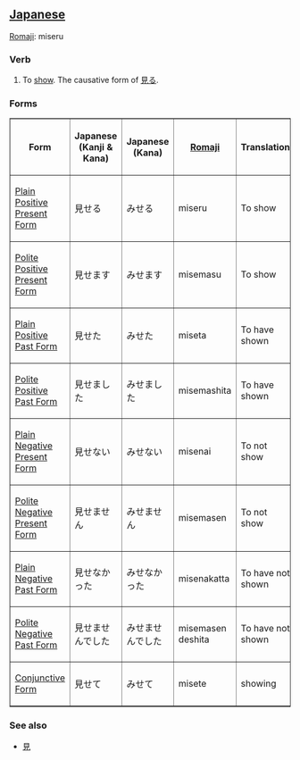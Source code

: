 ==[[Japanese]]== 

[[Romaji]]: miseru

=== Verb ===
# To [[show]]. The causative form of [[見る]].

=== Forms ===

<TABLE border>

<TR>
<TH>Form</TH>
<TH>Japanese<BR>(Kanji & Kana)</TH>
<TH>Japanese<BR>(Kana)</TH>
<TH>[[Romaji]]</TH>
<TH>Translation</TH>
</TR>

<TR>
<TD>[[Japanese Plain Positive Present Form|Plain Positive Present Form]]</TD>
<TD>&#35211;&#12379;&#12427;</TD>
<TD>&#12415;&#12379;&#12427;</TD>
<TD>miseru</TD>
<TD>To show</TD>
</TR>

<TR>
<TD>[[Japanese Polite Positive Present Form|Polite Positive Present Form]]</TD>
<TD>&#35211;&#12379;&#12414;&#12377;</TD>
<TD>&#12415;&#12379;&#12414;&#12377;</TD>
<TD>misemasu</TD>
<TD>To show</TD>
</TR>

<TR>
<TD>[[Japanese Plain Positive Past Form|Plain Positive Past Form]]</TD>
<TD>&#35211;&#12379;&#12383;</TD>
<TD>&#12415;&#12379;&#12383;</TD>
<TD>miseta</TD>
<TD>To have shown</TD>
</TR>

<TR>
<TD>[[Japanese Polite Positive Past Form|Polite Positive Past Form]]</TD>
<TD>&#35211;&#12379;&#12414;&#12375;&#12383;</TD>
<TD>&#12415;&#12379;&#12414;&#12375;&#12383;</TD>
<TD>misemashita</TD>
<TD>To have shown</TD>
</TR>

<TR>
<TD>[[Japanese Plain Negative Present Form|Plain Negative Present Form]]</TD>
<TD>&#35211;&#12379;&#12394;&#12356;</TD>
<TD>&#12415;&#12379;&#12394;&#12356;</TD>
<TD>misenai</TD>
<TD>To not show</TD>
</TR>

<TR>
<TD>[[Japanese Polite Negative Present Form|Polite Negative Present Form]]</TD>
<TD>&#35211;&#12379;&#12414;&#12379;&#12435;</TD>
<TD>&#12415;&#12379;&#12414;&#12379;&#12435;</TD>
<TD>misemasen</TD>
<TD>To not show</TD>
</TR>

<TR>
<TD>[[Japanese Plain Negative Past Form|Plain Negative Past Form]]</TD>
<TD>&#35211;&#12379;&#12394;&#12363;&#12387;&#12383;</TD>
<TD>&#12415;&#12379;&#12394;&#12363;&#12387;&#12383;</TD>
<TD>misenakatta</TD>
<TD>To have not shown</TD>
</TR>

<TR>
<TD>[[Japanese Polite Negative Past Form|Polite Negative Past Form]]</TD>
<TD>&#35211;&#12379;&#12414;&#12379;&#12435;&#12391;&#12375;&#12383;</TD>
<TD>&#12415;&#12379;&#12414;&#12379;&#12435;&#12391;&#12375;&#12383;</TD>
<TD>misemasen deshita</TD>
<TD>To have not shown</TD>
</TR>

<TR>
<TD>[[Japanese Conjunctive Form|Conjunctive Form]]</TD>
<TD>&#35211;&#12379;&#12390;</TD>
<TD>&#12415;&#12379;&#12390;</TD>
<TD>misete</TD>
<TD>showing</TD>
</TR>

</TABLE>

===See also===
*[[見]]
